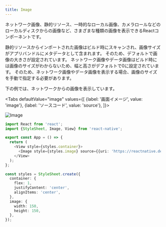 ```yaml
---
title: Image
---
```



ネットワーク画像、静的リソース、一時的なローカル画像、カメラロールなどのローカルディスクからの画像など、さまざまな種類の画像を表示できるReactコンポーネントです。

静的リソースからインポートされた画像はビルド時にスキャンされ、画像サイズがアプリバンドルにメタデータとして含まれます。
そのため、デフォルトで画像の大きさが設定されています。
ネットワーク画像やデータ画像はビルド時には画像のサイズがわからないため、幅と高さがデフォルトで0に設定されています。
そのため、ネットワーク画像やデータ画像を表示する場合、画像のサイズを手動で指定する必要があります。

下の例では、ネットワークからの画像を表示しています。

<!-- textlint-disable ja-technical-writing/sentence-length,ja-technical-writing/max-comma,ja-spacing/ja-no-space-around-parentheses,jtf-style/3.3.かっこ類と隣接する文字の間のスペースの有無 -->

<Tabs
  defaultValue="image"
  values={[
    {label: '画面イメージ', value: 'image'},
    {label: 'ソースコード', value: 'source'},
  ]}>

<!-- textlint-enable ja-technical-writing/sentence-length,ja-technical-writing/max-comma,ja-spacing/ja-no-space-around-parentheses,jtf-style/3.3.かっこ類と隣接する文字の間のスペースの有無 -->

<TabItem value="image">

![Image](image.png)

</TabItem>

<TabItem value="source">

```typescript jsx title="/src/App.tsx"
import React from 'react';
import {StyleSheet, Image, View} from 'react-native';

export const App = () => {
  return (
    <View style={styles.container}>
      <Image style={styles.image} source={{uri: 'https://reactnative.dev/img/tiny_logo.png'}} />
    </View>
  );
};

const styles = StyleSheet.create({
  container: {
    flex: 1,
    justifyContent: 'center',
    alignItems: 'center',
  },
  image: {
    width: 150,
    height: 150,
  },
});
```

</TabItem>
</Tabs>
